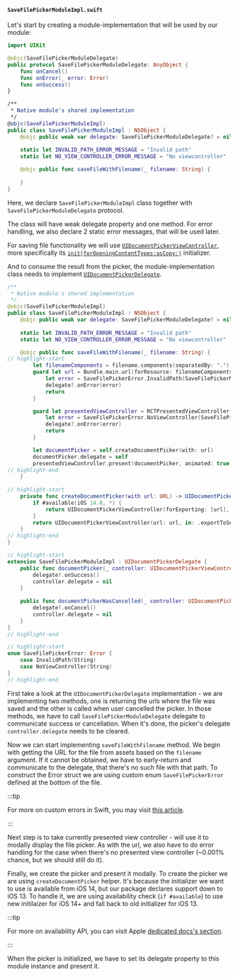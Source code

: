 
#### `SaveFilePickerModuleImpl.swift`

Let's start by creating a module-implementation that will be used by our module:

```swift title="ios/SaveFilePickerModuleImpl.swift"
import UIKit

@objc(SaveFilePickerModuleDelegate)
public protocol SaveFilePickerModuleDelegate: AnyObject {
    func onCancel()
    func onError(_ error: Error)
    func onSuccess()
}

/**
 * Native module's shared implementation
 */
@objc(SaveFilePickerModuleImpl)
public class SaveFilePickerModuleImpl : NSObject {
    @objc public weak var delegate: SaveFilePickerModuleDelegate? = nil
    
    static let INVALID_PATH_ERROR_MESSAGE = "Invalid path"
    static let NO_VIEW_CONTROLLER_ERROR_MESSAGE = "No viewcontroller"

    @objc public func saveFileWithFilename(_ filename: String) {
        
    }
}
```

Here, we declare `SaveFilePickerModuleImpl` class together with `SaveFilePickerModuleDelegate` protocol.

<ExportingObjCInfo />

The class will have weak delegate property and one method. For error handling, we also declare 2 static error messages, that will be used later.

For saving file functionality we will use [`UIDocumentPickerViewController`](https://developer.apple.com/documentation/uikit/uidocumentpickerviewcontroller),
more specifically its [`init(forOpeningContentTypes:asCopy:)`](https://developer.apple.com/documentation/uikit/uidocumentpickerviewcontroller/3566733-init) initializer.

And to consume the result from the picker, the module-implementation class needs to implement [`UIDocumentPickerDelegate`](https://developer.apple.com/documentation/uikit/uidocumentpickerdelegate).

```swift title="ios/SaveFilePickerModuleImpl.swift"
/**
 * Native module's shared implementation
 */
@objc(SaveFilePickerModuleImpl)
public class SaveFilePickerModuleImpl : NSObject {
    @objc public weak var delegate: SaveFilePickerModuleDelegate? = nil
    
    static let INVALID_PATH_ERROR_MESSAGE = "Invalid path"
    static let NO_VIEW_CONTROLLER_ERROR_MESSAGE = "No viewcontroller"

    @objc public func saveFileWithFilename(_ filename: String) {
// highlight-start
        let filenameComponents = filename.components(separatedBy: ".")
        guard let url = Bundle.main.url(forResource: filenameComponents[0], withExtension: filenameComponents[1]) else {
            let error = SaveFilePickerError.InvalidPath(SaveFilePickerModuleImpl.INVALID_PATH_ERROR_MESSAGE)
            delegate?.onError(error)
            return
        }

        guard let presentedViewController = RCTPresentedViewController() else {
            let error = SaveFilePickerError.NoViewController(SaveFilePickerModuleImpl.NO_VIEW_CONTROLLER_ERROR_MESSAGE)
            delegate?.onError(error)
            return
        }

        let documentPicker = self.createDocumentPicker(with: url)
        documentPicker.delegate = self
        presentedViewController.present(documentPicker, animated: true)
// highlight-end
    }
    
// highlight-start
    private func createDocumentPicker(with url: URL) -> UIDocumentPickerViewController {
        if #available(iOS 14.0, *) {
            return UIDocumentPickerViewController(forExporting: [url], asCopy: true)
        }
        return UIDocumentPickerViewController(url: url, in: .exportToService)
    }
// highlight-end
}

// highlight-start
extension SaveFilePickerModuleImpl : UIDocumentPickerDelegate {
    public func documentPicker(_ controller: UIDocumentPickerViewController, didPickDocumentsAt urls: [URL]) {
        delegate?.onSuccess()
        controller.delegate = nil
    }
    
    public func documentPickerWasCancelled(_ controller: UIDocumentPickerViewController) {
        delegate?.onCancel()
        controller.delegate = nil
    }
}
// highlight-end

// highlight-start
enum SaveFilePickerError: Error {
    case InvalidPath(String)
    case NoViewController(String)
}
// highlight-end
```

First take a look at the `UIDocumentPickerDelegate` implementation - we are implementing two methods, one is returning the urls where the file was saved and the other is called when user cancelled the picker.
In those methods, we have to call `SaveFilePickerModuleDelegate` delegate to communicate success or cancellation.
When it's done, the picker's delegate `controller.delegate` needs to be cleared.

Now we can start implementing `saveFileWithFilename` method.
We begin with getting the URL for the file from assets based on the `filename` argument.
If it cannot be obtained, we have to early-return and communicate to the delegate, that there's no such file with that path.
To construct the Error struct we are using custom enum `SaveFilePickerError` defined at the bottom of the file.

:::tip

For more on custom errors in Swift, you may visit [this article](https://www.advancedswift.com/custom-errors-in-swift/).

:::

Next step is to take currently presented view controller - will use it to modally display the file picker.
As with the url, we also have to do error handling for the case when there's no presented view controller (~0.001% chance, but we should still do it).

Finally, we create the picker and present it modally. To create the picker we are using `createDocumentPicker` helper.
It's because the initializer we want to use is available from iOS 14, but our package declares support down to iOS 13.
To handle it, we are using availability check (`if #available`) to use new initilaizer for iOS 14+ and fall back to old initializer for iOS 13.

:::tip

For more on availability API, you can visit Apple [dedicated docs's section](https://developer.apple.com/documentation/swift/marking-api-availability-in-objective-c#Check-Availability).

:::

When the picker is initialized, we have to set its delegate property to this module instance and present it.
